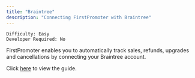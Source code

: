 ```yaml
---
title: "Braintree"
description: "Connecting FirstPromoter with Braintree"
---
```


`Difficulty: Easy` <br/>
`Developer Required: No`


FirstPromoter enables you to automatically track sales, refunds, upgrades and cancellations by connecting your Braintree account.

Click [here](https://login.firstpromoter.com?redirect=%2Fintegration%2Fbraintree) to view the guide.